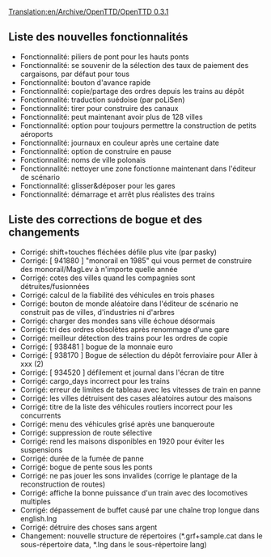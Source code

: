 [[Translation:en/Archive/OpenTTD/OpenTTD 0.3.1]]


{{fr/Livraison|prec=en/Archive/OpenTTD/OpenTTD 0.3.0|suiv=en/Archive/OpenTTD/OpenTTD 0.3.2|date=26/04/2004}}

==Liste des nouvelles fonctionnalités==
*Fonctionnalité: piliers de pont pour les hauts ponts
*Fonctionnalité: se souvenir de la sélection des taux de paiement des cargaisons, par défaut pour tous
*Fonctionnalité: bouton d'avance rapide
*Fonctionnalité: copie/partage des ordres depuis les trains au dépôt
*Fonctionnalité: traduction suédoise (par poLiSen)
*Fonctionnalité: tirer pour construire des canaux
*Fonctionnalité: peut maintenant avoir plus de 128 villes
*Fonctionnalité: option pour toujours permettre la construction de petits aéroports
*Fonctionnalité: journaux en couleur après une certaine date
*Fonctionnalité: option de construire en pause
*Fonctionnalité: noms de ville polonais
*Fonctionnalité: nettoyer une zone fonctionne maintenant dans l'éditeur de scénario
*Fonctionnalité: glisser&déposer pour les gares
*Fonctionnalité: démarrage et arrêt plus réalistes des trains

==Liste des corrections de bogue et des changements==
*Corrigé: shift+touches fléchées défile plus vite (par pasky)
*Corrigé: [ 941880 ] "monorail en 1985" qui vous permet de construire des monorail/MagLev à n'importe quelle année
*Corrigé: cotes des villes quand les compagnies sont détruites/fusionnées
*Corrigé: calcul de la fiabilité des véhicules en trois phases
*Corrigé: bouton de monde aléatoire dans l'éditeur de scénario ne construit pas de villes, d'industries ni d'arbres
*Corrigé: charger des mondes sans ville échoue désormais
*Corrigé: tri des ordres obsolètes après renommage d'une gare
*Corrigé: meilleur détection des trains pour les ordres de copie
*Corrigé: [ 938481 ] bogue de la monnaie euro
*Corrigé: [ 938170 ] Bogue de sélection du dépôt ferroviaire pour Aller à xxx (2)
*Corrigé: [ 934520 ] défilement et journal dans l'écran de titre
*Corrigé: cargo_days incorrect pour les trains
*Corrigé: erreur de limites de tableau avec les vitesses de train en panne
*Corrigé: les villes détruisent des cases aléatoires autour des maisons
*Corrigé: titre de la liste des véhicules routiers incorrect pour les concurrents
*Corrigé: menu des véhicules grisé après une banqueroute
*Corrigé: suppression de route sélective
*Corrigé: rend les maisons disponibles en 1920 pour éviter les suspensions
*Corrigé: durée de la fumée de panne
*Corrigé: bogue de pente sous les ponts
*Corrigé: ne pas jouer les sons invalides (corrige le plantage de la reconstruction de routes)
*Corrigé: affiche la bonne puissance d'un train avec des locomotives multiples
*Corrigé: dépassement de buffet causé par une chaîne trop longue dans english.lng
*Corrigé: détruire des choses sans argent
*Changement: nouvelle structure de répertoires (*.grf+sample.cat dans le sous-répertoire data, *.lng dans le sous-répertoire lang)